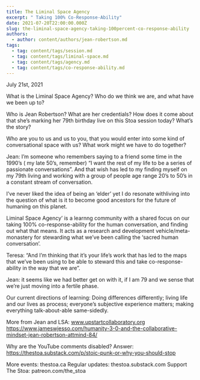 ```yaml
---
title: The Liminal Space Agency
excerpt: " Taking 100% Co-Response-Ability"
date: 2021-07-20T22:00:00.000Z
slug: the-liminal-space-agency-taking-100percent-co-response-ability
authors:
  - author: content/authors/jean-robertson.md
tags:
  - tag: content/tags/session.md
  - tag: content/tags/liminal-space.md
  - tag: content/tags/agency.md
  - tag: content/tags/co-response-ability.md
---
```


July 21st, 2021

What is the Liminal Space Agency? Who do we think we are, and what have we been up to?

Who is Jean Robertson? What are her credentials? How does it come about that she’s marking her 79th birthday live on this Stoa session today? What’s the story?

Who are you to us and us to you, that you would enter into some kind of conversational space with us? What work might we have to do together?

Jean: I’m someone who remembers saying to a friend some time in the 1990’s ( my late 50’s, remember) “I want the rest of my life to be a series of passionate conversations”. And that wish has led to my finding myself on my 79th living and working with a group of people age range 20’s to 50’s in a constant stream of conversation.

I’ve never liked the idea of being an ‘elder’ yet I do resonate withliving into the question of what is it to become good ancestors for the future of humaning on this planet.

Liminal Space Agency’ is a learnng community with a shared focus on our taking 100% co-response-ability for the human conversation, and finding out what that means. It acts as a research and development vehicle/meta-monastery for stewarding what we’ve been calling the ‘sacred human conversation’.

Teresa: “And I’m thinking that it’s your life’s work that has led to the maps that we’ve been using to be able to steward this and take co-response-ability in the way that we are”.

Jean: it seems like we had better get on with it, if I am 79 and we sense that we’re just moving into a fertile phase.

Our current directions of learning:
Doing differences differently; living life and our lives as process; everyone’s subjective experience matters; making everything talk-about-able same-sidedly.

More from Jean and LSA:
www.upstartcollaboratory.org
https://www.jameswjesso.com/humanity-3-0-and-the-collaborative-mindset-jean-robertson-attmind-84/

Why are the YouTube comments disabled? Answer: https://thestoa.substack.com/p/stoic-punk-or-why-you-should-stop

More events: thestoa.ca
Regular updates: thestoa.substack.com
Support The Stoa: patreon.com/the_stoa
